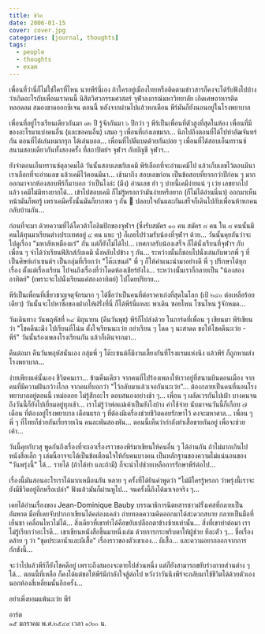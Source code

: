 ```yaml
---
title: ชีวิต
date: 2006-01-15
cover: cover.jpg
categories: [journal, thoughts]
tags:
  - people
  - thoughts
  - exam
---
```


เพื่อนที่ว่านี่ก็ไม่ใช่ใครที่ไหน นายพีร์นี่เอง ถ้าใครอยู่เมืองไทยหรือติดตามข่าวสารก็คงจะได้รับฟังไปบ้าง ว่าเกิดอะไรกับเพื่อนเราคนนี้ นิสิตวิศวกรรมศาสตร์ จุฬ่าลงกรณ์มหาวิทยาลัย เกิดเศษอาหารติดหลอดลม สมองขาดออกซิเจน ตอนนี้ หลังจากผ่านไปแล้วหกเดือน พีร์มันก็ยังนอนอยู่ในโรงพยาบาล

เพื่อนที่อยู่โรงเรียนเดียวกันมา ๑๒ ปี รู้จักกันมา ๖ ปีกว่า ๆ พีร์เป็นเพื่อนที่ตัวสูงที่สุดในห้อง เพื่อนที่มีของอะไรมาแบ่งคนอื่น (และขอคนอื่น) เสมอ ๆ เพื่อนที่เก่งเลขมาก... นึกไปถึงตอนที่ได้ไปทำอัฒจันทร์กัน ตอนที่ได้เล่นหมากรุก ได้เล่นบอล... เพื่อนที่ไปตีแบดด้วยกันบ่อย ๆ เพื่อนที่ได้สอบเอ็นทรานซ์สนามสอบเดียวกันทั้งสองครั้ง ที่สถาปัตย์ฯ จุฬาฯ กับบัญชี จุฬาฯ...

ยังจำตอนเอ็นทรานซ์ตุลาคมได้ วันนั้นสอบเลขกับเคมี พีร์เลือกที่จะอ่านเคมีไป แล้วเก็บเลขไว้ตอนมีนา เราเลือกที่จะอ่านเลข แล้วเคมีไว้ตอนมีนา... เช้ามาถึง สอบเลขก่อน เป็นข้อสอบที่ยากกว่าปีก่อน ๆ มาก ออกมาจากห้องสอบพีร์ก็มาบอก ว่าเป็นไงล่ะ (มึง) อ่านเลข ฮ่า ๆ บ่ายนี้เคมีง่ายแน่ ๆ เว่ย เลขยากไปแล้ว เคมีไม่มีทางยากได้... เข้าไปสอบเคมี ก็ไม่รู้หรอกว่ามันง่ายหรือยาก (ก็ไม่ได้อ่านนี่นา) ออกมาเห็นหน้ามันก็พอรู้ เพราเคมีครั้งนั้นมันก็ยากพอ ๆ กัน 🤣 ปลอบใจกันและกันเสร็จก็เดินไปกับเพื่อนห้าหกคน กลับบ้านกัน...

ก่อนที่จะมา ด้วยความที่ได้โควต้าโอลิมปิกของจุฬาฯ (ซึ่งรับสมัคร ๑๐ คน สมัคร ๘ คน ใน ๘ คนนั้นมีคนได้ทุนมาเรียนต่างประเทศอยู่ ๔ คน แหะ ๆ) ก็เลยไปร่วมรับน้องที่จุฬาฯ ด้วย... วันนั้นคุยกันว่าจะไปดูเรื่อง "มหาลัยเหมืองแร่" กัน แต่ก็ยังไม่ได้ไป... เทศกาลรับน้องเสร็จ ก็ได้นั่งเรียนที่จุฬาฯ กับเพื่อน ๆ จำได้ว่าเรียนฟิสิกส์กับเคมี นั่งหลับไปข้าง ๆ กัน... ระหว่างนั้นก็ชอบไปนั่งเล่นกับพวกพี่ ๆ ที่เป็นศิษย์เก่าเซนต์ฯ เป็นกลุ่มที่เรียกว่า "โต๊ะเซนต์" พี่ ๆ ก็ให้คำแนะนำมาอย่างดี พี่ ๆ ปรึกษาได้ทุกเรื่อง ตั้งแต่เรื่องเรียน ไปจนถึงเรื่องที่ว่าโดดห้องเชียร์ยังไง... ระหว่างนั้นเราก็กลายเป็น "น้องสองอาทิตย์" (เพราะจะไปนั่งเรียนแค่สองอาทิตย์) ไปโดยปริยาย...

พีร์เป็นเพื่อนที่เชี่ยวชาญจตุจักรมาก ๆ ได้ชื่อว่าเป็นคนที่ต่อราคาเก่งที่สุดในโลก (เป้ ๒๔๐ ต่อเหลือร้อยเดียว) วันนั้นจะไปหาซื้อของฝากให้ฝรั่งที่นี่ ก็ได้พีร์นี่แหละ พาเดิน ซอยไหน โซนไหน รู้จักหมด...

วันเดินทาง วันพฤหัสที่ ๒๔ มิถุนายน (คืนวันพุธ) พีร์ก็ไปส่งด้วย ในการ์ดที่เพื่อน ๆ เขียนมา พีร์เขียนว่า "โชคดีนะมึง ไปเรียนที่โน่น ตั้งใจเรียนนะเว่ย อย่าเรียน ๆ โดด ๆ นะสาดด ขอให้โชคดีนะเว่ย - พีร์" วันนั้นร้องเพลงโรงเรียนกัน แล้วก็เดินจากมา...

คืนต่อมา คืนวันพฤหัสนั่นเอง กลุ่มพี่ ๆ โต๊ะเซนต์ก็มีงานเลี้ยงกันที่โรงแรมแห่งนึง แล้วพีร์ ก็ถูกหามส่งโรงพยาบาล...

ง่ายเพียงแค่นั้นเอง ชีวิตคนเรา... ข้ามคืนเดียว จากคนที่ไปร้องเพลงให้เราอยู่ที่สนามบินดอนเมือง จากคนที่มีความฝันกว้างไกล จากคนที่บอกว่า "ไว้กลับมาแล้วเจอกันนะเว่ย"... ต้องกลายเป็นคนที่นอนโรงพยาบาลอยู่ตอนนี้ เหม่อลอย ไม่รู้สึกอะไร ตอบสนองอย่างช้า ๆ... เพื่อน ๆ ผลัดเวรกันไปเฝ้า บางคนจนถึงวันนี้ก็ยังไปเยี่ยมอยู่ทุกเช้า... เราไม่รู้ว่าพ่อแม่เค้าเป็นยังไงบ้าง ค่าใช้จ่าย นับมาจนวันนี้ก็เกือบ ๗ เดือน ที่ต้องอยู่โรงพยาบาล เดือนแรก ๆ ที่ต้องมีเครื่องช่วยชีวิตคอยรักษาไว้ คงจะมหาศาล... เพื่อน ๆ พี่ ๆ ที่ไทยก็ช่วยกันเรี่ยรายเงิน คนละพันสองพัน... ตอนนี้เห็นว่ากำลังทำเสื้อขายกันอยู่ เพื่อจะช่วยเค้า...

วันนี้คุยกับวสุ พูดกันถึงเรื่องที่จะเอาเรื่องราวของพีร์มาเขียนให้คนอื่น ๆ ได้อ่านกัน ถ้าไม่มากเกินไป หนังสือเล็ก ๆ เล่มนี้อาจจะได้เป็นข้อเตือนใจให้กับคนบางคน เป็นหลักฐานของความไม่แน่นอนของ "วันพรุ่งนี้" ได้... รายได้ (ถ้าได้ทำ และถ้ามี) ก็จะนำไปช่วยเหลือการรักษาพีร์ต่อไป...

เรื่องนี้มันสอนอะไรเราได้มากเหมือนกัน หลาย ๆ ครั้งที่ได้ยินคำพูดว่า "ไม่มีใครรู้หรอก ว่าพรุ่งนี้เราจะยังมีชีวิตอยู่อีกหรือเปล่า" ฟังแล้วมันก็ผ่านหูไป... จนครั้งนี้ถึงได้มาเจอจริง ๆ...

เคยได้อ่านเรื่องของ Jean-Dominique Bauby บรรณาธิการนิตยสารชาวฝรั่งเศสที่กลายเป็นอัมพาต มือที่เคยจับปากกาเขียนได้คล่องแคล่ว ถ่ายทอดความคิดออกมาได้สะดวกสบาย กลายเป็นมือที่เย็นชา เคลื่อนไหวไม่ได้... สิ่งเดียวที่เขาทำได้คือขยับเปลือกตาข้างซ้ายเท่านั้น... สิ่งที่เขาทำต่อมา เราไม่รู้เรียกว่าอะไรดี... เขาเขียนหนังสือขึ้นมาหนึ่งเล่ม ด้วยการกระพริบตาให้ผู้ช่วย ทีละตัว ๆ... ชื่อเรื่องคล้าย ๆ ว่า "ชุดประดาน้ำและผีเสื้อ" เรื่องราวของตัวเขาเอง... ผีเสื้อ... และความอยากออกจากการกักขังนี้...

จะว่าไปแล้วพีร์ก็ยังโชคดีอยู่ เพราะถึงสมองจะตายไปส่วนหนึ่ง แต่ก็ยังสามารถขยับร่างกายส่วนต่าง ๆ ได้... ตอนนี้ที่เหลือ ก็คงได้แต่ขอให้พีร์มีกำลังใจสู้ต่อไป หวังว่าวันนึงพีร์จะกลับมาใช้ชีวิตได้ด้วยตัวเอง นอกห้องสี่เหลี่ยมนั้นอีกครั้ง...

อย่าเพิ่งยอมแพ้นะเว่ย พีร์

อาร์ต  
๑๕ มกราคม พ.ศ.๒๕๔๙ เวลา ๑:๒๐ น.